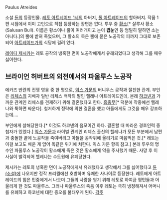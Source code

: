 Paulus Atreides

소설 [[듄]]의 등장인물. [[레토 아트레이드 1세]]의 아버지, [[폴 아트레이드]]의 할아버지. 작품 1편 시점에서 이미 고인으로 직접 등장하는 장면은 없다. 투우 중 [[황소]][* 살루사 황소(Salusan Bull). 이름은 황소이나 뿔이 여러개이고 눈이 '''겹눈'''인 등 엄밀히 말하면 소는 아니다.]의 뿔에 받혀 죽었으며, 그 황소의 목은 뿔에 묻은 노공작의 피까지 그대로 보존되어 [[아트레이드]]가의 식당에 걸려 있다.

[[레이디 제시카]]는 레토 공작의 냉혹한 면이 노공작에게서 유래되었다고 생각해 그를 매우 싫어한다.


== 브라이언 허버트의 외전에서의 파울루스 노공작 ==
에카즈 반란의 전쟁 영웅 중 한 명으로, [[익스 가문]]의 버니우스 공작과 절친한 관계. 부인은 [[리체스]]의 지배자 일반 리체스 백작의 딸인 헬레나 아트레이드인데, 본래 [[하코넨]]과 가까운 관계인 리체스를 견제하기 위해 결혼했다고 한다. [[흠좀무]][* 덕분에 작중에선 헬레나와 툭하면 싸운다]. 철저하게 정략에 의한 결혼을 했고 아들에게도 그것을 매우 강조하는데.... 

부인에게 살해당한다.[* 이것도 하코넨의 음모이긴 하다. 결혼할 때 따라온 경호인력 중 첩자가 있었다.] [[익스 가문]]과 라이벌 관계인 리체스 출신의 헬레나가 모든 부분에서 남편과 충돌한 끝에 노공작을 죽여버리고 아들을 공작위에 올리기로 마음먹은 것.[* 레토는 이걸 보고도 배운 게 없어 똑같은 위기에 처한다. 익스 가문 항목 참고.] 본래 투우의 명수인 파울루스 노공작이 황소에게 죽은 것은 황소에게 약을 주사했기 때문. 사망 후 이 사실이 발각되어 헬레나는 수도원에 유폐당한다.

제시카는 레토의 냉혹한 면이 노공작에게서 유래했다고 생각해서 그를 싫어했다고 [[듄(소설)]]에 나오지만 정작 프리퀄에선 호방하며 유쾌한 사나이로 등장한다.  레토에게 아트레이드의 힘은 민중에게서 나오며 그들의 사랑을 얻기 위해 레토로 하여금 평민들과 어울리게 한 것도 파울루스.  그러나 파울루스의 죽음 이후 레토는 극히 냉정해져서 어머니를 유폐하고 하코넨에 대한 증오를 불태우게 된다.
[[각주]]
